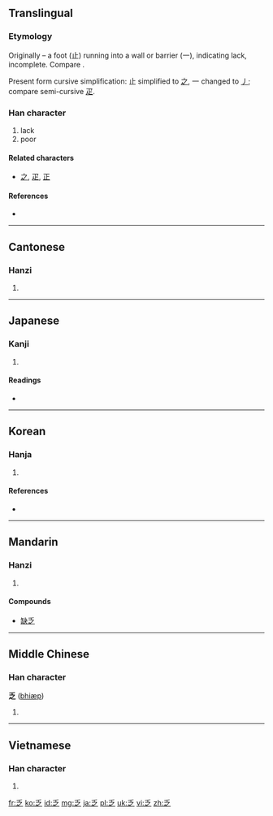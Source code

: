 ==Translingual==
===Etymology===
Originally {{Han compound|止|t1=foot|一|ls=ic}} – a foot (止) running into a wall or barrier (一), indicating lack, incomplete. Compare {{term|正||complete|sc=Hani}}.

Present form cursive simplification: 止 simplified to [[之]], 一 changed to [[丿]]; compare semi-cursive [[疋]].

===Han character===
{{Han char|rn=4|rad=丿|as=04|sn=5|four=2030<sub>7</sub>|canj=竹戈弓人 (HINO)|ids=⿱[[丿]][[之]]}}

# lack
# poor

====Related characters====
* [[之]], [[疋]], [[正]]

====References====
* {{Han ref|kx=0082.100|dkj=00133|hdz=10034.030|uh=4E4F|ud=20047|bh=A546|bd=42310}}

----

==Cantonese==

===Hanzi===
{{yue-hanzi|jyut=|y=fat6}}

# {{defn|lang=yue|sort=丿04}}

----

==Japanese==

===Kanji===
{{ja-kanji|grade=c|rs=丿04}}

# {{defn|lang=ja|sort=丿04}}

====Readings====
* {{ja-readings|on=[[ぼう]] (bō)|kun=[[とぼしい]] (toboshii)}}

----

==Korean==

===Hanja===
{{ko-hanja|hangeul=핍|rv=pip|mr=p'ip|eumhun=모자랄|ehrv=mojaral|ehmr=mojaral|ehy=}}

# {{defn|lang=ko|sort=丿04}}

====References====
* {{Hanja ref|nav=12238}}

----

==Mandarin==

===Hanzi===
{{cmn-hanzi|pin=[[fá]] ([[fa2]]), [[luò]] ([[luo4]]), [[yào]] ([[yao4]]), [[yuè]] ([[yue4]])|wg=fa<sup>2</sup>, lo<sup>4</sup>, yao<sup>4</sup>, yüeh<sup>4</sup>}}

# {{defn|lang=cmn|sort=丿04}}

====Compounds====
* [[缺乏]]
----

==Middle Chinese==

===Han character===
'''乏''' ([[bhiæp]])

# {{defn|lang=zhx-mid|sort=丿04}}

----

==Vietnamese==

===Han character===
{{vi-hantu|phạp|rs=丿04}}

# {{defn|lang=vi|sort=丿04}}

[[fr:乏]]
[[ko:乏]]
[[id:乏]]
[[mg:乏]]
[[ja:乏]]
[[pl:乏]]
[[uk:乏]]
[[vi:乏]]
[[zh:乏]]